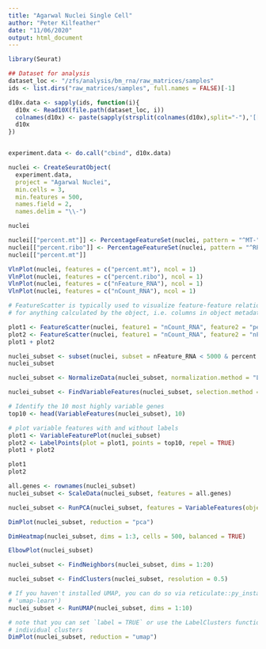 ```yaml
---
title: "Agarwal Nuclei Single Cell"
author: "Peter Kilfeather"
date: "11/06/2020"
output: html_document
---
```


```r
library(Seurat)

## Dataset for analysis
dataset_loc <- "/zfs/analysis/bm_rna/raw_matrices/samples"
ids <- list.dirs("raw_matrices/samples", full.names = FALSE)[-1]

d10x.data <- sapply(ids, function(i){
  d10x <- Read10X(file.path(dataset_loc, i))
  colnames(d10x) <- paste(sapply(strsplit(colnames(d10x),split="-"),'[[',1L),i,sep="-")
  d10x
})


experiment.data <- do.call("cbind", d10x.data)

nuclei <- CreateSeuratObject(
  experiment.data,
  project = "Agarwal Nuclei", 
  min.cells = 3,
  min.features = 500,
  names.field = 2,
  names.delim = "\\-")

nuclei

nuclei[["percent.mt"]] <- PercentageFeatureSet(nuclei, pattern = "^MT-")
nuclei[["percent.ribo"]] <- PercentageFeatureSet(nuclei, pattern = "^RP[SL]")
nuclei[["percent.mt"]]

VlnPlot(nuclei, features = c("percent.mt"), ncol = 1)
VlnPlot(nuclei, features = c("percent.ribo"), ncol = 1)
VlnPlot(nuclei, features = c("nFeature_RNA"), ncol = 1)
VlnPlot(nuclei, features = c("nCount_RNA"), ncol = 1)

# FeatureScatter is typically used to visualize feature-feature relationships, but can be used
# for anything calculated by the object, i.e. columns in object metadata, PC scores etc.

plot1 <- FeatureScatter(nuclei, feature1 = "nCount_RNA", feature2 = "percent.mt")
plot2 <- FeatureScatter(nuclei, feature1 = "nCount_RNA", feature2 = "nFeature_RNA")
plot1 + plot2

nuclei_subset <- subset(nuclei, subset = nFeature_RNA < 5000 & percent.mt < 5)
nuclei_subset

nuclei_subset <- NormalizeData(nuclei_subset, normalization.method = "LogNormalize", scale.factor = 10000)


```

```r
nuclei_subset <- FindVariableFeatures(nuclei_subset, selection.method = "vst", nfeatures = 2000)

# Identify the 10 most highly variable genes
top10 <- head(VariableFeatures(nuclei_subset), 10)

# plot variable features with and without labels
plot1 <- VariableFeaturePlot(nuclei_subset)
plot2 <- LabelPoints(plot = plot1, points = top10, repel = TRUE)
plot1 + plot2

plot1
plot2
```

```r
all.genes <- rownames(nuclei_subset)
nuclei_subset <- ScaleData(nuclei_subset, features = all.genes)

nuclei_subset <- RunPCA(nuclei_subset, features = VariableFeatures(object = nuclei_subset))

DimPlot(nuclei_subset, reduction = "pca")

```

```r
DimHeatmap(nuclei_subset, dims = 1:3, cells = 500, balanced = TRUE)
```

```r
ElbowPlot(nuclei_subset)

```

```r
nuclei_subset <- FindNeighbors(nuclei_subset, dims = 1:20)

nuclei_subset <- FindClusters(nuclei_subset, resolution = 0.5)

# If you haven't installed UMAP, you can do so via reticulate::py_install(packages =
# 'umap-learn')
nuclei_subset <- RunUMAP(nuclei_subset, dims = 1:10)

# note that you can set `label = TRUE` or use the LabelClusters function to help label
# individual clusters
DimPlot(nuclei_subset, reduction = "umap")
```

